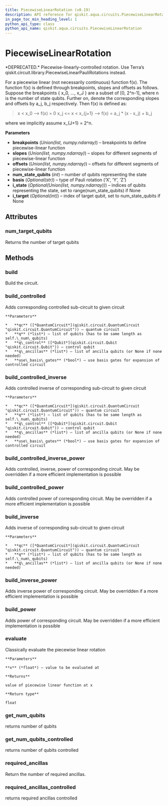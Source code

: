 ```yaml
---
title: PiecewiseLinearRotation (v0.19)
description: API reference for qiskit.aqua.circuits.PiecewiseLinearRotation in qiskit v0.19
in_page_toc_min_heading_level: 1
python_api_type: class
python_api_name: qiskit.aqua.circuits.PiecewiseLinearRotation
---
```


# PiecewiseLinearRotation

<Class id="qiskit.aqua.circuits.PiecewiseLinearRotation" isDedicatedPage={true} github="https://github.com/qiskit-community/qiskit-aqua/tree/stable/0.7/qiskit/aqua/circuits/piecewise_linear_rotation.py" signature="PiecewiseLinearRotation(breakpoints, slopes, offsets, num_state_qubits, basis='Y', i_state=None, i_target=None)" modifiers="class">
  *DEPRECATED.* Piecewise-linearly-controlled rotation.

  <Admonition title="Deprecated since version 0.7.0" type="danger">
    Use Terra’s qiskit.circuit.library.PiecewiseLinearPauliRotations instead.
  </Admonition>

  For a piecewise linear (not necessarily continuous) function f(x). The function f(x) is defined through breakpoints, slopes and offsets as follows. Suppose the breakpoints \{ x\_0, …, x\_J } are a subset of \[0, 2^n-1], where n is the number of state qubits. Further on, denote the corresponding slopes and offsets by a\_j, b\_j respectively. Then f(x) is defined as:

  > x \< x\_0 –> f(x) = 0 x\_j \<= x \< x\_\{j+1} –> f(x) = a\_j \* (x - x\_j) + b\_j

  where we implicitly assume x\_\{J+1} = 2^n.

  **Parameters**

  *   **breakpoints** (*Union(list, numpy.ndarray)*) – breakpoints to define piecewise-linear function
  *   **slopes** (*Union(list, numpy.ndarray)*) – slopes for different segments of piecewise-linear function
  *   **offsets** (*Union(list, numpy.ndarray)*) – offsets for different segments of piecewise-linear function
  *   **num\_state\_qubits** (*int*) – number of qubits representing the state
  *   **basis** (*Optional(str)*) – type of Pauli rotation (‘X’, ‘Y’, ‘Z’)
  *   **i\_state** (*Optional(Union(list, numpy.ndarray))*) – indices of qubits representing the state, set to range(num\_state\_qubits) if None
  *   **i\_target** (*Optional(int)*) – index of target qubit, set to num\_state\_qubits if None

  ## Attributes

  <span id="piecewiselinearrotation-num-target-qubits" />

  ### num\_target\_qubits

  <Attribute id="qiskit.aqua.circuits.PiecewiseLinearRotation.num_target_qubits">
    Returns the number of target qubits
  </Attribute>

  ## Methods

  <span id="piecewiselinearrotation-build" />

  ### build

  <Function id="qiskit.aqua.circuits.PiecewiseLinearRotation.build" signature="PiecewiseLinearRotation.build(qc, q, q_ancillas=None, params=None)">
    Build the circuit.
  </Function>

  <span id="piecewiselinearrotation-build-controlled" />

  ### build\_controlled

  <Function id="qiskit.aqua.circuits.PiecewiseLinearRotation.build_controlled" signature="PiecewiseLinearRotation.build_controlled(qc, q, q_control, q_ancillas=None, use_basis_gates=True)">
    Adds corresponding controlled sub-circuit to given circuit

    **Parameters**

    *   **qc** ([*QuantumCircuit*](qiskit.circuit.QuantumCircuit "qiskit.circuit.QuantumCircuit")) – quantum circuit
    *   **q** (*list*) – list of qubits (has to be same length as self.\_num\_qubits)
    *   **q\_control** ([*Qubit*](qiskit.circuit.Qubit "qiskit.circuit.Qubit")) – control qubit
    *   **q\_ancillas** (*list*) – list of ancilla qubits (or None if none needed)
    *   **use\_basis\_gates** (*bool*) – use basis gates for expansion of controlled circuit
  </Function>

  <span id="piecewiselinearrotation-build-controlled-inverse" />

  ### build\_controlled\_inverse

  <Function id="qiskit.aqua.circuits.PiecewiseLinearRotation.build_controlled_inverse" signature="PiecewiseLinearRotation.build_controlled_inverse(qc, q, q_control, q_ancillas=None, use_basis_gates=True)">
    Adds controlled inverse of corresponding sub-circuit to given circuit

    **Parameters**

    *   **qc** ([*QuantumCircuit*](qiskit.circuit.QuantumCircuit "qiskit.circuit.QuantumCircuit")) – quantum circuit
    *   **q** (*list*) – list of qubits (has to be same length as self.\_num\_qubits)
    *   **q\_control** ([*Qubit*](qiskit.circuit.Qubit "qiskit.circuit.Qubit")) – control qubit
    *   **q\_ancillas** (*list*) – list of ancilla qubits (or None if none needed)
    *   **use\_basis\_gates** (*bool*) – use basis gates for expansion of controlled circuit
  </Function>

  <span id="piecewiselinearrotation-build-controlled-inverse-power" />

  ### build\_controlled\_inverse\_power

  <Function id="qiskit.aqua.circuits.PiecewiseLinearRotation.build_controlled_inverse_power" signature="PiecewiseLinearRotation.build_controlled_inverse_power(qc, q, q_control, power, q_ancillas=None, use_basis_gates=True)">
    Adds controlled, inverse, power of corresponding circuit. May be overridden if a more efficient implementation is possible
  </Function>

  <span id="piecewiselinearrotation-build-controlled-power" />

  ### build\_controlled\_power

  <Function id="qiskit.aqua.circuits.PiecewiseLinearRotation.build_controlled_power" signature="PiecewiseLinearRotation.build_controlled_power(qc, q, q_control, power, q_ancillas=None, use_basis_gates=True)">
    Adds controlled power of corresponding circuit. May be overridden if a more efficient implementation is possible
  </Function>

  <span id="piecewiselinearrotation-build-inverse" />

  ### build\_inverse

  <Function id="qiskit.aqua.circuits.PiecewiseLinearRotation.build_inverse" signature="PiecewiseLinearRotation.build_inverse(qc, q, q_ancillas=None)">
    Adds inverse of corresponding sub-circuit to given circuit

    **Parameters**

    *   **qc** ([*QuantumCircuit*](qiskit.circuit.QuantumCircuit "qiskit.circuit.QuantumCircuit")) – quantum circuit
    *   **q** (*list*) – list of qubits (has to be same length as self.\_num\_qubits)
    *   **q\_ancillas** (*list*) – list of ancilla qubits (or None if none needed)
  </Function>

  <span id="piecewiselinearrotation-build-inverse-power" />

  ### build\_inverse\_power

  <Function id="qiskit.aqua.circuits.PiecewiseLinearRotation.build_inverse_power" signature="PiecewiseLinearRotation.build_inverse_power(qc, q, power, q_ancillas=None)">
    Adds inverse power of corresponding circuit. May be overridden if a more efficient implementation is possible
  </Function>

  <span id="piecewiselinearrotation-build-power" />

  ### build\_power

  <Function id="qiskit.aqua.circuits.PiecewiseLinearRotation.build_power" signature="PiecewiseLinearRotation.build_power(qc, q, power, q_ancillas=None)">
    Adds power of corresponding circuit. May be overridden if a more efficient implementation is possible
  </Function>

  <span id="piecewiselinearrotation-evaluate" />

  ### evaluate

  <Function id="qiskit.aqua.circuits.PiecewiseLinearRotation.evaluate" signature="PiecewiseLinearRotation.evaluate(x)">
    Classically evaluate the piecewise linear rotation

    **Parameters**

    **x** (*float*) – value to be evaluated at

    **Returns**

    value of piecewise linear function at x

    **Return type**

    float
  </Function>

  <span id="piecewiselinearrotation-get-num-qubits" />

  ### get\_num\_qubits

  <Function id="qiskit.aqua.circuits.PiecewiseLinearRotation.get_num_qubits" signature="PiecewiseLinearRotation.get_num_qubits()">
    returns number of qubits
  </Function>

  <span id="piecewiselinearrotation-get-num-qubits-controlled" />

  ### get\_num\_qubits\_controlled

  <Function id="qiskit.aqua.circuits.PiecewiseLinearRotation.get_num_qubits_controlled" signature="PiecewiseLinearRotation.get_num_qubits_controlled()">
    returns number of qubits controlled
  </Function>

  <span id="piecewiselinearrotation-required-ancillas" />

  ### required\_ancillas

  <Function id="qiskit.aqua.circuits.PiecewiseLinearRotation.required_ancillas" signature="PiecewiseLinearRotation.required_ancillas()">
    Return the number of required ancillas.
  </Function>

  <span id="piecewiselinearrotation-required-ancillas-controlled" />

  ### required\_ancillas\_controlled

  <Function id="qiskit.aqua.circuits.PiecewiseLinearRotation.required_ancillas_controlled" signature="PiecewiseLinearRotation.required_ancillas_controlled()">
    returns required ancillas controlled
  </Function>
</Class>


